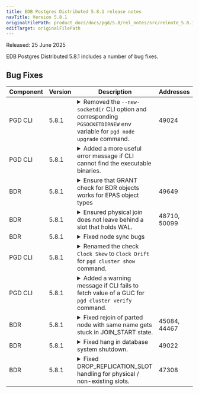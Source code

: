 ```yaml
---
title: EDB Postgres Distributed 5.8.1 release notes
navTitle: Version 5.8.1
originalFilePath: product_docs/docs/pgd/5.8/rel_notes/src/relnote_5.8.1.yml
editTarget: originalFilePath
---
```


Released: 25 June 2025

EDB Postgres Distributed 5.8.1 includes a number of bug fixes.

## Bug Fixes

<table class="table w-100"><thead><tr><th>Component</th><th>Version</th><th>Description</th><th width="10%">Addresses</th></tr></thead><tbody>
<tr><td>PGD CLI</td><td>5.8.1</td><td><details><summary>Removed the <code>--new-socketdir</code> CLI option and corresponding <code>PGSOCKETDIRNEW</code> env variable for <code>pgd node upgrade</code> command.</summary><hr/><p>The <code>--new-socketdir</code> CLI option and corresponding <code>PGSOCKETDIRNEW</code> env variable was introduced to address a scenario where the old and new socket dirs are different.
This fix addresses the issue by fetching the value of new socket dirs from the initialized new server.</p>
</details></td><td>49024</td></tr>
<tr><td>PGD CLI</td><td>5.8.1</td><td><details><summary>Added a more useful error message if CLI cannot find the executable binaries.</summary><hr/><p>This fixes the command crash if the CLI cannot find the binaries like <code>postgres</code>, <code>pg_ctl</code> on the expected path.
By default it searches the binaries at the path of the <code>pgd</code> binary itself.</p>
</details></td><td></td></tr>
<tr><td>BDR</td><td>5.8.1</td><td><details><summary>Ensure that GRANT check for BDR objects works for EPAS object types</summary><hr/><p>The mechanism for determining whether user can be granted permissions
on BDR extension objects was failing for EPAS-specific objects.
This is a regression from PGD release 5.7.0 and is now fixed.</p>
</details></td><td>49649</td></tr>
<tr><td>BDR</td><td>5.8.1</td><td><details><summary>Ensured physical join does not leave behind a slot that holds WAL.</summary><hr/><p>Physical join using bdr_init_physical resulted in creation of an extra slot
after the physical join is over, and can result in holding up WAL. This is a
regression from BDR release 5.7.0. This is now fixed.</p>
</details></td><td>48710, 50099</td></tr>
<tr><td>BDR</td><td>5.8.1</td><td><details><summary>Fixed node sync bugs</summary><hr/><p>This release has fixed several issues related to node synchronization in BDR.
The node sync process now properly cleans up slots and subscriptions when any of the source, target, or origin parts are involved.
Additionally, the node part operation has been fixed to prevent hanging during node sync operations.
Subscriber-only nodes will also now be correctly synced.</p>
</details></td><td></td></tr>
<tr><td>PGD CLI</td><td>5.8.1</td><td><details><summary>Renamed the check <code>Clock Skew</code> to <code>Clock Drift</code> for <code>pgd cluster show</code> command.</summary><hr/><p>The check is renamed to be consistent with the terminology used at other places in PGD.</p>
</details></td><td></td></tr>
<tr><td>PGD CLI</td><td>5.8.1</td><td><details><summary>Added a warning message if CLI fails to fetch value of a GUC for <code>pgd cluster verify</code> command.</summary><hr/><p>This fixed the command crash issue if CLI cannot fetch value of a GUC for some reason.</p>
</details></td><td></td></tr>
<tr><td>BDR</td><td>5.8.1</td><td><details><summary>Fixed rejoin of parted node with same name gets stuck in JOIN_START state.</summary><hr/><p>Rejoin of parted node with same name gets stuck in JOIN_START state. This problem was fixed.</p>
</details></td><td>45084, 44467</td></tr>
<tr><td>BDR</td><td>5.8.1</td><td><details><summary>Fixed hang in database system shutdown.</summary><hr/><p>Fixed non-transactional WAL message acknowledgment by downstream that could cause a WAL sender to never exit during fast database system shutdown.</p>
</details></td><td>49022</td></tr>
<tr><td>BDR</td><td>5.8.1</td><td><details><summary>Fixed DROP_REPLICATION_SLOT handling for physical / non-existing slots.</summary><hr/><p>DROP_REPLICATION_SLOT command for physical / non-existing slots was failing with an ERROR.</p>
</details></td><td>47308</td></tr>
</tbody></table>


